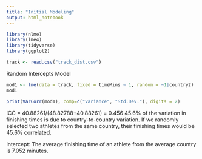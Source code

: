 ```yaml
---
title: "Initial Modeling"
output: html_notebook
---
```


```r
library(nlme)
library(lme4)
library(tidyverse)
library(ggplot2)
```


```r
track <- read.csv("track_dist.csv")
```

Random Intercepts Model
```r
mod1 <- lme(data = track, fixed = timeMins ~ 1, random = ~1|country2)
mod1
```

```r
print(VarCorr(mod1), comp=c("Variance", "Std.Dev."), digits = 2)
```

ICC = 40.88261/(48.82788+40.88261) = 0.456
45.6% of the variation in finishing times is due to country-to-country variation. If we randomly selected two athletes from the same country, their finishing times would be 45.6% correlated.

Intercept: The average finishing time of an athlete from the average country is 7.052 minutes.


